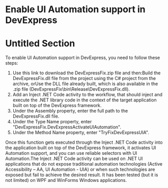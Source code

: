 ﻿# Enable UI Automation support in DevExpress

# Untitled Section

To enable UI Automation support in DevExpress, you need to follow these steps:

1. Use this link to download the DevExpressFix.zip file and then:Build the DevExpressFix.dll file from the project using the C# project from the archive, orUse the DLL file already built, which is also available in the .zip file (DevExpressFix\bin\Release\DevExpressFix.dll).
2. Add an Inject .NET Code activity to the workflow, that should inject and execute the .NET library code in the context of the target application built on top of the DevExpress framework.
3. Under the Assembly property, enter the full path to the DevExpressFix.dll file.
4. Under the Type Name property, enter "DevExpressFix.DevExpressActivateUIAutomation".
5. Under the Method Name property, enter "TryFixDevExpressUIA".

Once this function gets executed through the Inject .NET Code activity into the
                application built on top of the DevExpress framework, it activates UI Automation
                support, and you can use reliable selectors with UI Automation.The Inject .NET Code activity can be used on .NET
                    UI applications that do not expose traditional automation technologies (Active
                    Accessibility – AA, UI Automation - UIA) or when such technologies are exposed
                    but fail to achieve the desired result. It has been tested (but it is not
                    limited) on WPF and WinForms Windows applications.
